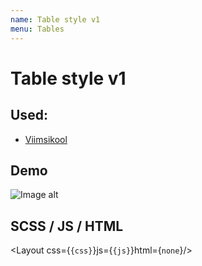 ```yaml
---
name: Table style v1
menu: Tables
---
```



# Table style v1

## Used:

- [Viimsikool](https://arendus.wsys.ee/viimsikool/test/)

## Demo

<section class="entry-content">
  <img src={imageUrl} alt="Image alt" />
</section>

## SCSS / JS / HTML

<Layout css={<code>{css}</code>}js={<code>{js}</code>}html={<code>none</code>}/>
